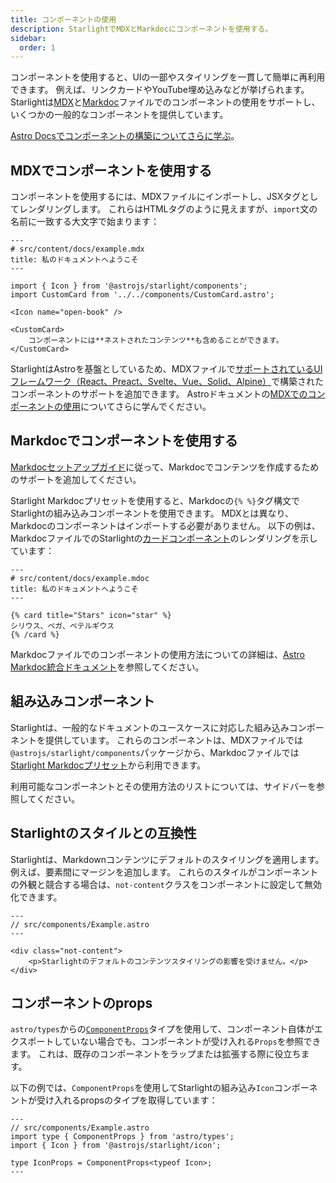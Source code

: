 ```yaml
---
title: コンポーネントの使用
description: StarlightでMDXとMarkdocにコンポーネントを使用する。
sidebar:
  order: 1
---
```


コンポーネントを使用すると、UIの一部やスタイリングを一貫して簡単に再利用できます。
例えば、リンクカードやYouTube埋め込みなどが挙げられます。
Starlightは[MDX](https://mdxjs.com/)と[Markdoc](https://markdoc.dev/)ファイルでのコンポーネントの使用をサポートし、いくつかの一般的なコンポーネントを提供しています。

[Astro Docsでコンポーネントの構築についてさらに学ぶ](https://docs.astro.build/ja/basics/astro-components/)。

## MDXでコンポーネントを使用する

コンポーネントを使用するには、MDXファイルにインポートし、JSXタグとしてレンダリングします。
これらはHTMLタグのように見えますが、`import`文の名前に一致する大文字で始まります：

```mdx
---
# src/content/docs/example.mdx
title: 私のドキュメントへようこそ
---

import { Icon } from '@astrojs/starlight/components';
import CustomCard from '../../components/CustomCard.astro';

<Icon name="open-book" />

<CustomCard>
	コンポーネントには**ネストされたコンテンツ**も含めることができます。
</CustomCard>
```

StarlightはAstroを基盤としているため、MDXファイルで[サポートされているUIフレームワーク（React、Preact、Svelte、Vue、Solid、Alpine）](https://docs.astro.build/ja/core-concepts/framework-components/)で構築されたコンポーネントのサポートを追加できます。
Astroドキュメントの[MDXでのコンポーネントの使用](https://docs.astro.build/ja/guides/integrations-guide/mdx/#using-components-in-mdx)についてさらに学んでください。

## Markdocでコンポーネントを使用する

[Markdocセットアップガイド](/ja/guides/authoring-content/#markdoc)に従って、Markdocでコンテンツを作成するためのサポートを追加してください。

Starlight Markdocプリセットを使用すると、Markdocの`{% %}`タグ構文でStarlightの組み込みコンポーネントを使用できます。
MDXとは異なり、Markdocのコンポーネントはインポートする必要がありません。
以下の例は、MarkdocファイルでのStarlightの[カードコンポーネント](/ja/components/cards/)のレンダリングを示しています：

```markdoc
---
# src/content/docs/example.mdoc
title: 私のドキュメントへようこそ
---

{% card title="Stars" icon="star" %}
シリウス、ベガ、ベテルギウス
{% /card %}
```

Markdocファイルでのコンポーネントの使用方法についての詳細は、[Astro Markdoc統合ドキュメント](https://docs.astro.build/ja/guides/integrations-guide/markdoc/#render-components)を参照してください。

## 組み込みコンポーネント

Starlightは、一般的なドキュメントのユースケースに対応した組み込みコンポーネントを提供しています。
これらのコンポーネントは、MDXファイルでは`@astrojs/starlight/components`パッケージから、Markdocファイルでは[Starlight Markdocプリセット](/ja/guides/authoring-content/#markdoc)から利用できます。

利用可能なコンポーネントとその使用方法のリストについては、サイドバーを参照してください。

## Starlightのスタイルとの互換性

Starlightは、Markdownコンテンツにデフォルトのスタイリングを適用します。例えば、要素間にマージンを追加します。
これらのスタイルがコンポーネントの外観と競合する場合は、`not-content`クラスをコンポーネントに設定して無効化できます。

```astro 'class="not-content"'
---
// src/components/Example.astro
---

<div class="not-content">
	<p>Starlightのデフォルトのコンテンツスタイリングの影響を受けません。</p>
</div>
```

## コンポーネントのprops

`astro/types`からの[`ComponentProps`](https://docs.astro.build/ja/guides/typescript/#componentprops%E5%9E%8B)タイプを使用して、コンポーネント自体がエクスポートしていない場合でも、コンポーネントが受け入れる`Props`を参照できます。
これは、既存のコンポーネントをラップまたは拡張する際に役立ちます。

以下の例では、`ComponentProps`を使用してStarlightの組み込み`Icon`コンポーネントが受け入れるpropsのタイプを取得しています：

```astro
---
// src/components/Example.astro
import type { ComponentProps } from 'astro/types';
import { Icon } from '@astrojs/starlight/icon';

type IconProps = ComponentProps<typeof Icon>;
---
```

